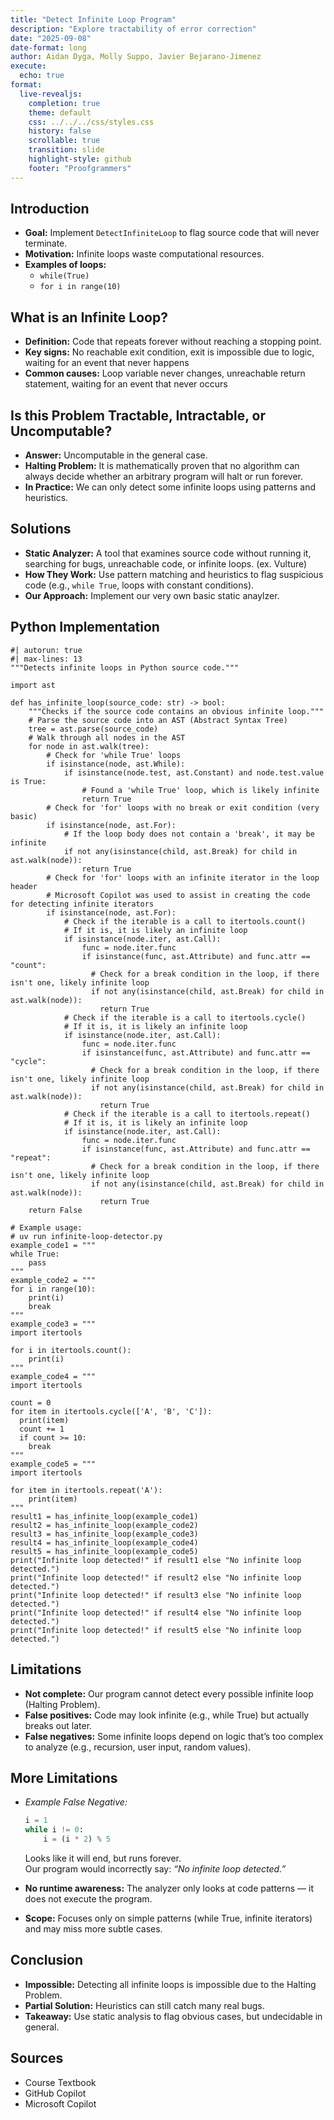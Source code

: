 ```yaml
---
title: "Detect Infinite Loop Program"
description: "Explore tractability of error correction"
date: "2025-09-08"
date-format: long
author: Aidan Dyga, Molly Suppo, Javier Bejarano-Jimenez
execute:
  echo: true
format:
  live-revealjs:
    completion: true
    theme: default
    css: ../../../css/styles.css
    history: false
    scrollable: true
    transition: slide
    highlight-style: github
    footer: "Proofgrammers"
---
```


## Introduction

::: {.fragment}
  - **Goal:** Implement `DetectInfiniteLoop` to flag source code that will never terminate.
  - **Motivation:** Infinite loops waste computational resources.
  - **Examples of loops:**
    - `while(True)`
    - `for i in range(10)`
:::

## What is an Infinite Loop?

::: {.fragment}
  - **Definition:** Code that repeats forever without reaching a stopping point.
  - **Key signs:** No reachable exit condition, exit is impossible due to logic, waiting for an event that never happens
  - **Common causes:** Loop variable never changes, unreachable return statement, waiting for an event that never occurs
:::

## Is this Problem Tractable, Intractable, or Uncomputable?

::: {.fragment}
  - **Answer:** Uncomputable in the general case.
  - **Halting Problem:** It is mathematically proven that no algorithm can always decide whether an arbitrary program will halt or run forever.
  - **In Practice:** We can only detect some infinite loops using patterns and heuristics.
:::

## Solutions

::: {.fragment}
  - **Static Analyzer:** A tool that examines source code without running it, searching for bugs, unreachable code, or infinite loops. (ex. Vulture)
  - **How They Work:** Use pattern matching and heuristics to flag suspicious code (e.g., `while True`, loops with constant conditions).
  - **Our Approach:** Implement our very own basic static anaylzer.
:::

## Python Implementation

```pyodide
#| autorun: true
#| max-lines: 13
"""Detects infinite loops in Python source code."""

import ast

def has_infinite_loop(source_code: str) -> bool:
    """Checks if the source code contains an obvious infinite loop."""
    # Parse the source code into an AST (Abstract Syntax Tree)
    tree = ast.parse(source_code)
    # Walk through all nodes in the AST
    for node in ast.walk(tree):
        # Check for 'while True' loops
        if isinstance(node, ast.While):
            if isinstance(node.test, ast.Constant) and node.test.value is True:
                # Found a 'while True' loop, which is likely infinite
                return True
        # Check for 'for' loops with no break or exit condition (very basic)
        if isinstance(node, ast.For):
            # If the loop body does not contain a 'break', it may be infinite
            if not any(isinstance(child, ast.Break) for child in ast.walk(node)):
                return True
        # Check for 'for' loops with an infinite iterator in the loop header
        # Microsoft Copilot was used to assist in creating the code for detecting infinite iterators
        if isinstance(node, ast.For):
            # Check if the iterable is a call to itertools.count()
            # If it is, it is likely an infinite loop
            if isinstance(node.iter, ast.Call):
                func = node.iter.func
                if isinstance(func, ast.Attribute) and func.attr == "count":
                  # Check for a break condition in the loop, if there isn't one, likely infinite loop
                  if not any(isinstance(child, ast.Break) for child in ast.walk(node)):
                    return True
            # Check if the iterable is a call to itertools.cycle()
            # If it is, it is likely an infinite loop
            if isinstance(node.iter, ast.Call):
                func = node.iter.func
                if isinstance(func, ast.Attribute) and func.attr == "cycle":
                  # Check for a break condition in the loop, if there isn't one, likely infinite loop
                  if not any(isinstance(child, ast.Break) for child in ast.walk(node)):
                    return True
            # Check if the iterable is a call to itertools.repeat()
            # If it is, it is likely an infinite loop
            if isinstance(node.iter, ast.Call):
                func = node.iter.func
                if isinstance(func, ast.Attribute) and func.attr == "repeat":
                  # Check for a break condition in the loop, if there isn't one, likely infinite loop
                  if not any(isinstance(child, ast.Break) for child in ast.walk(node)):
                    return True
    return False

# Example usage:
# uv run infinite-loop-detector.py
example_code1 = """
while True:
    pass
"""
example_code2 = """
for i in range(10):
    print(i)
    break
"""
example_code3 = """
import itertools

for i in itertools.count():
    print(i)
"""
example_code4 = """
import itertools

count = 0
for item in itertools.cycle(['A', 'B', 'C']):
  print(item)
  count += 1
  if count >= 10:
    break
"""
example_code5 = """
import itertools

for item in itertools.repeat('A'):
    print(item)
"""
result1 = has_infinite_loop(example_code1)
result2 = has_infinite_loop(example_code2)
result3 = has_infinite_loop(example_code3)
result4 = has_infinite_loop(example_code4)
result5 = has_infinite_loop(example_code5)
print("Infinite loop detected!" if result1 else "No infinite loop detected.")
print("Infinite loop detected!" if result2 else "No infinite loop detected.")
print("Infinite loop detected!" if result3 else "No infinite loop detected.")
print("Infinite loop detected!" if result4 else "No infinite loop detected.")
print("Infinite loop detected!" if result5 else "No infinite loop detected.")
```

## Limitations

::: {.fragment}
- **Not complete:** Our program cannot detect every possible infinite loop (Halting Problem).
- **False positives:** Code may look infinite (e.g., while True) but actually breaks out later.
- **False negatives:** Some infinite loops depend on logic that’s too complex to analyze (e.g., recursion, user input, random values).
:::

## More Limitations

::: {.fragment}
- *Example False Negative:*  
  ```python
  i = 1
  while i != 0:
      i = (i * 2) % 5
  ```
  Looks like it will end, but runs forever.  
  Our program would incorrectly say: *"No infinite loop detected."*
- **No runtime awareness:** The analyzer only looks at code patterns — it does not execute the program.
- **Scope:** Focuses only on simple patterns (while True, infinite iterators) and may miss more subtle cases.
:::

## Conclusion

::: {.fragment}
  - **Impossible:** Detecting all infinite loops is impossible due to the Halting Problem.
  - **Partial Solution:** Heuristics can still catch many real bugs.
  - **Takeaway:** Use static analysis to flag obvious cases, but undecidable in general.
:::

## Sources

::: {.fragment}
  - Course Textbook
  - GitHub Copilot
  - Microsoft Copilot
:::
